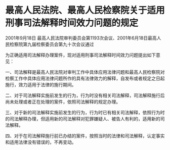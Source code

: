 # 最高人民法院、最高人民检察院关于适用刑事司法解释时间效力问题的规定

2001年9月18日 最高人民法院审判委员会第1193次会议、2001年6月18日最高人民检察院第九届检察委员会第九十次会议通过

  

为正确适用司法解释办理案件，现对适用刑事司法解释时间效力问题提出如下意见：

一、司法解释是最高人民法院对审判工作中具体应用法律问题和最高人民检察院对检察工作中具体应用法律问题所作的具有法律效力的解释，自发布或者规定之日起施行，效力适用于法律的施行期间。

二、对于司法解释实施前发生的行为，行为时没有相关司法解释，司法解释施行后尚未处理或者正在处理的案件，依照司法解释的规定办理。

三、对于新的司法解释实施前发生的行为，行为时已有相关司法解释，依照行为时的司法解释办理，但适用新的司法解释对犯罪嫌疑人、被告人有利的，适用新的司法解释。

四、对于在司法解释施行前已办结的案件，按照当时的法律和司法解释，认定事实和适用法律没有错误的，不再变动。